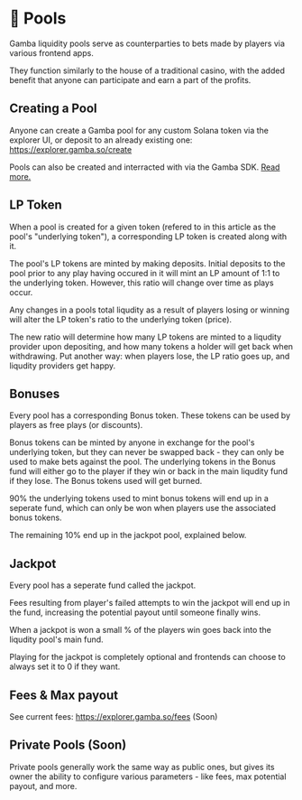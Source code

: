 # 🏦 Pools

Gamba liquidity pools serve as counterparties to bets made by players via various frontend apps.

They function similarly to the house of a traditional casino, with the added benefit that anyone can participate and earn a part of the profits.

## Creating a Pool

Anyone can create a Gamba pool for any custom Solana token via the explorer UI, or deposit to an already existing one: https://explorer.gamba.so/create

Pools can also be created and interracted with via the Gamba SDK. [Read more.](/docs/methods#createPool)

## LP Token

When a pool is created for a given token (refered to in this article as the pool's "underlying token"), a corresponding LP token is created along with it.

The pool's LP tokens are minted by making deposits. Initial deposits to the pool prior to any play having occured in it will mint an LP amount of 1:1 to the underlying token. However, this ratio will change over time as plays occur.

Any changes in a pools total liqudity as a result of players losing or winning will alter the LP token's ratio to the underlying token (price).

The new ratio will determine how many LP tokens are minted to a liqudity provider upon depositing, and how many tokens a holder will get back when withdrawing. Put another way: when players lose, the LP ratio goes up, and liqudity providers get happy.

## Bonuses

Every pool has a corresponding Bonus token. These tokens can be used by players as free plays (or discounts).

Bonus tokens can be minted by anyone in exchange for the pool's underlying token, but they can never be swapped back - they can only be used to make bets against the pool. The underlying tokens in the Bonus fund will either go to the player if they win or back in the main liqudity fund if they lose. The Bonus tokens used will get burned.

90% the underlying tokens used to mint bonus tokens will end up in a seperate fund, which can only be won when players use the associated bonus tokens.

The remaining 10% end up in the jackpot pool, explained below.

## Jackpot

Every pool has a seperate fund called the jackpot.

Fees resulting from player's failed attempts to win the jackpot will end up in the fund, increasing the potential payout until someone finally wins.

When a jackpot is won a small % of the players win goes back into the liqudity pool's main fund.

Playing for the jackpot is completely optional and frontends can choose to always set it to 0 if they want.

## Fees & Max payout

See current fees: https://explorer.gamba.so/fees (Soon)

## Private Pools (Soon)

Private pools generally work the same way as public ones, but gives its owner the ability to configure various parameters - like fees, max potential payout, and more.
